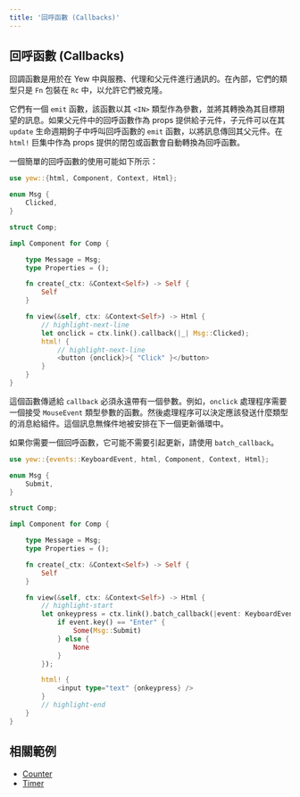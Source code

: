 ```yaml
---
title: '回呼函數 (Callbacks)'
---
```


## 回呼函數 (Callbacks)

回調函數是用於在 Yew 中與服務、代理和父元件進行通訊的。在內部，它們的類型只是 `Fn` 包裝在 `Rc` 中，以允許它們被克隆。

它們有一個 `emit` 函數，該函數以其 `<IN>` 類型作為參數，並將其轉換為其目標期望的訊息。如果父元件中的回呼函數作為 props 提供給子元件，子元件可以在其 `update` 生命週期鉤子中呼叫回呼函數的 `emit` 函數，以將訊息傳回其父元件。在 `html!` 巨集中作為 props 提供的閉包或函數會自動轉換為回呼函數。

一個簡單的回呼函數的使用可能如下所示：

```rust
use yew::{html, Component, Context, Html};

enum Msg {
    Clicked,
}

struct Comp;

impl Component for Comp {

    type Message = Msg;
    type Properties = ();

    fn create(_ctx: &Context<Self>) -> Self {
        Self
    }

    fn view(&self, ctx: &Context<Self>) -> Html {
        // highlight-next-line
        let onclick = ctx.link().callback(|_| Msg::Clicked);
        html! {
            // highlight-next-line
            <button {onclick}>{ "Click" }</button>
        }
    }
}
```

這個函數傳遞給 `callback` 必須永遠帶有一個參數。例如，`onclick` 處理程序需要一個接受 `MouseEvent` 類型參數的函數。然後處理程序可以決定應該發送什麼類型的消息給組件。這個訊息無條件地被安排在下一個更新循環中。

如果你需要一個回呼函數，它可能不需要引起更新，請使用 `batch_callback`。

```rust
use yew::{events::KeyboardEvent, html, Component, Context, Html};

enum Msg {
    Submit,
}

struct Comp;

impl Component for Comp {

    type Message = Msg;
    type Properties = ();

    fn create(_ctx: &Context<Self>) -> Self {
        Self
    }

    fn view(&self, ctx: &Context<Self>) -> Html {
        // highlight-start
        let onkeypress = ctx.link().batch_callback(|event: KeyboardEvent| {
            if event.key() == "Enter" {
                Some(Msg::Submit)
            } else {
                None
            }
        });

        html! {
            <input type="text" {onkeypress} />
        }
        // highlight-end
    }
}
```

## 相關範例

- [Counter](https://github.com/yewstack/yew/tree/master/examples/counter)
- [Timer](https://github.com/yewstack/yew/tree/master/examples/timer)
